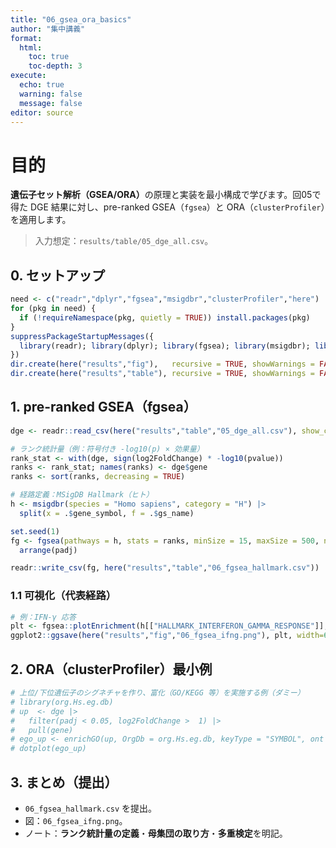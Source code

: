 ```yaml
---
title: "06_gsea_ora_basics"
author: "集中講義"
format:
  html:
    toc: true
    toc-depth: 3
execute:
  echo: true
  warning: false
  message: false
editor: source
---
```


# 目的
**遺伝子セット解析（GSEA/ORA）**の原理と実装を最小構成で学びます。回05で得た DGE 結果に対し、pre-ranked GSEA（`fgsea`）と ORA（`clusterProfiler`）を適用します。

> 入力想定：`results/table/05_dge_all.csv`。

## 0. セットアップ
```r
need <- c("readr","dplyr","fgsea","msigdbr","clusterProfiler","here")
for (pkg in need) {
  if (!requireNamespace(pkg, quietly = TRUE)) install.packages(pkg)
}
suppressPackageStartupMessages({
  library(readr); library(dplyr); library(fgsea); library(msigdbr); library(clusterProfiler); library(here)
})
dir.create(here("results","fig"),   recursive = TRUE, showWarnings = FALSE)
dir.create(here("results","table"), recursive = TRUE, showWarnings = FALSE)
```

## 1. pre-ranked GSEA（fgsea）
```r
dge <- readr::read_csv(here("results","table","05_dge_all.csv"), show_col_types = FALSE)

# ランク統計量（例：符号付き -log10(p) × 効果量）
rank_stat <- with(dge, sign(log2FoldChange) * -log10(pvalue))
ranks <- rank_stat; names(ranks) <- dge$gene
ranks <- sort(ranks, decreasing = TRUE)

# 経路定義：MSigDB Hallmark（ヒト）
h <- msigdbr(species = "Homo sapiens", category = "H") |>
  split(x = .$gene_symbol, f = .$gs_name)

set.seed(1)
fg <- fgsea(pathways = h, stats = ranks, minSize = 15, maxSize = 500, nperm = 1000) |>
  arrange(padj)

readr::write_csv(fg, here("results","table","06_fgsea_hallmark.csv"))
```

### 1.1 可視化（代表経路）
```r
# 例：IFN-γ 応答
plt <- fgsea::plotEnrichment(h[["HALLMARK_INTERFERON_GAMMA_RESPONSE"]], ranks)
ggplot2::ggsave(here("results","fig","06_fgsea_ifng.png"), plt, width=6, height=4)
```

## 2. ORA（clusterProfiler）最小例
```r
# 上位/下位遺伝子のシグネチャを作り、富化（GO/KEGG 等）を実施する例（ダミー）
# library(org.Hs.eg.db)
# up  <- dge |>
#   filter(padj < 0.05, log2FoldChange >  1) |>
#   pull(gene)
# ego_up <- enrichGO(up, OrgDb = org.Hs.eg.db, keyType = "SYMBOL", ont = "BP", readable = TRUE)
# dotplot(ego_up)
```

## 3. まとめ（提出）
- `06_fgsea_hallmark.csv` を提出。  
- 図：`06_fgsea_ifng.png`。  
- ノート：**ランク統計量の定義**・**母集団の取り方**・**多重検定**を明記。